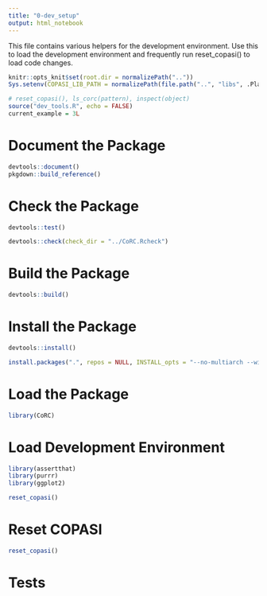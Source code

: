 ```yaml
---
title: "0-dev_setup"
output: html_notebook
---
```


This file contains various helpers for the development environment.
Use this to load the development environment and frequently run reset_copasi() to load code changes.

```r
knitr::opts_knit$set(root.dir = normalizePath(".."))
Sys.setenv(COPASI_LIB_PATH = normalizePath(file.path("..", "libs", .Platform$r_arch, paste0("COPASI", .Platform$dynlib.ext))))

# reset_copasi(), ls_corc(pattern), inspect(object)
source("dev_tools.R", echo = FALSE)
current_example = 3L
```

# Document the Package

```r
devtools::document()
pkgdown::build_reference()
``` 

# Check the Package

```r
devtools::test()
```
```r
devtools::check(check_dir = "../CoRC.Rcheck")
```

# Build the Package

```r
devtools::build()
```

# Install the Package

```r
devtools::install()
```
```r
install.packages(".", repos = NULL, INSTALL_opts = "--no-multiarch --with-keep.source --install-tests")
```

# Load the Package

```r
library(CoRC)
```

# Load Development Environment

```r
library(assertthat)
library(purrr)
library(ggplot2)

reset_copasi()
```

# Reset COPASI

```r
reset_copasi()
```

# Tests

```r

```
